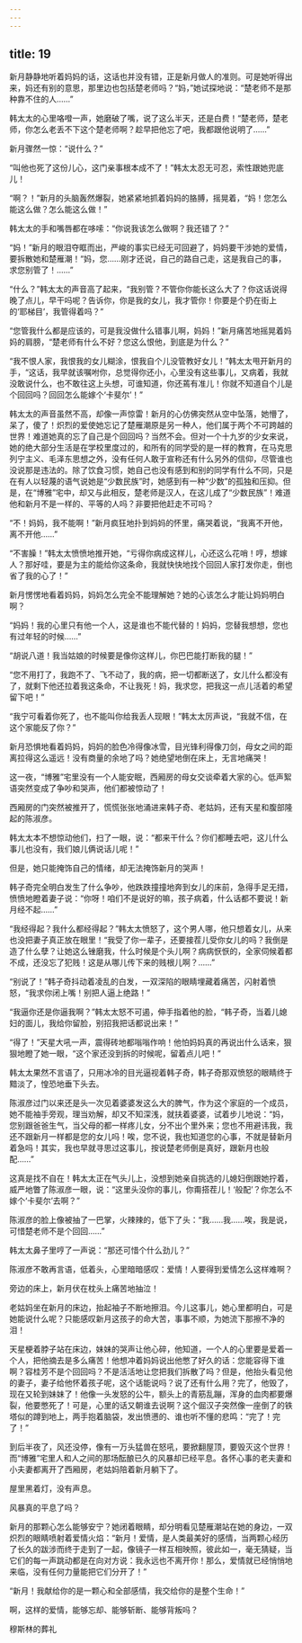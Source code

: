 ```yaml
---
---
---
```

title: 19
---



新月静静地听着妈妈的话，这话也并没有错，正是新月做人的准则。可是她听得出来，妈还有别的意思，那里边也包括楚老师吗？“妈，”她试探地说：“楚老师不是那种靠不住的人……”

韩太太的心里咯噔一声，她磨破了嘴，说了这么半天，还是白费！“楚老师，楚老师，你怎么老丢不下这个楚老师啊？趁早把他忘了吧，我都跟他说明了……”

新月骤然一惊：“说什么？”

“叫他也死了这份儿心，这门亲事根本成不了！”韩太太忍无可忍，索性跟她兜底儿！

“啊？！”新月的头脑轰然爆裂，她紧紧地抓着妈妈的胳膊，摇晃着，“妈！您怎么能这么做？怎么能这么做！”

韩太太的手和嘴唇都在哆嗦：“你说我该怎么做啊？我还错了？”

“妈！”新月的眼泪夺眶而出，严峻的事实已经无可回避了，妈妈要干涉她的爱情，要拆散她和楚雁潮！“妈，您……刚才还说，自己的路自己走，这是我自己的事，求您别管了！……”

“什么？”韩太太的声音高了起来，“我别管？不管你你能长这么大了？你这话说得晚了点儿，早干吗呢？告诉你，你是我的女儿，我才管你！你要是个扔在街上的‘耶梯目’，我管得着吗？”

“您管我什么都是应该的，可是我没做什么错事儿啊，妈妈！”新月痛苦地摇晃着妈妈的肩膀，“楚老师有什么不好？您这么恨他，到底是为什么？”

“我不恨人家，我恨我的女儿糊涂，恨我自个儿没管教好女儿！”韩太太甩开新月的手，“这话，我早就该嘱咐你，总觉得你还小，心里没有这些事儿，又病着，我就没敢说什么，也不敢往这上头想，可谁知道，你还蔫有准儿！你就不知道自个儿是个回回吗？回回怎么能嫁个‘卡斐尔’！”

韩太太的声音虽然不高，却像一声惊雷！新月的心仿佛突然从空中坠落，她懵了，呆了，傻了！炽烈的爱使她忘记了楚雁潮原是另一种人，他们属于两个不可跨越的世界！难道她真的忘了自己是个回回吗？当然不会。但对一个十九岁的少女来说，她的绝大部分生活是在学校里度过的，和所有的同学受的是一样的教育，在马克思列宁主义、毛泽东思想之外，没有任何人敢于宣称还有什么另外的信仰，尽管谁也没说那是违法的。除了饮食习惯，她自己也没有感到和别的同学有什么不同，只是在有人以轻蔑的语气说她是“少数民族”时，她感到有一种“少数”的孤独和压抑。但是，在“博雅”宅中，却又与此相反，楚老师是汉人，在这儿成了“少数民族”！难道他和新月不是一样的、平等的人吗？非要把他赶走不可吗？

“不！妈妈，我不能啊！”新月疯狂地扑到妈妈的怀里，痛哭着说，“我离不开他，离不开他……”

“不害臊！”韩太太愤愤地推开她，“亏得你病成这样儿，心还这么花哨！哼，想嫁人？那好哇，要是为主的能给你这条命，我就快快地找个回回人家打发你走，倒也省了我的心了！”

新月愣愣地看着妈妈，妈妈怎么完全不能理解她？她的心该怎么才能让妈妈明白啊？

“妈妈！我的心里只有他一个人，这是谁也不能代替的！妈妈，您替我想想，您也有过年轻的时候……”

“胡说八道！我当姑娘的时候要是像你这样儿，你巴巴能打断我的腿！”

“您不用打了，我跑不了、飞不动了，我的病，把一切都断送了，女儿什么都没有了，就剩下他还拉着我这条命，不让我死！妈，我求您，把我这一点儿活着的希望留下吧！”

“我宁可看着你死了，也不能叫你给我丢人现眼！”韩太太厉声说，“我就不信，在这个家能反了你？”

新月恐惧地看着妈妈，妈妈的脸色冷得像冰雪，目光锋利得像刀剑，母女之间的距离拉得这么遥远！没有商量的余地了吗？她绝望地倒在床上，无言地痛哭！

这一夜，“博雅”宅里没有一个人能安眠，西厢房的母女交谈牵着大家的心。低声絮语突然变成了争吵和哭声，他们都被惊动了！

西厢房的门突然被推开了，慌慌张张地涌进来韩子奇、老姑妈，还有天星和腹部隆起的陈淑彦。

韩太太本不想惊动他们，扫了一眼，说：“都来干什么？你们都睡去吧，这儿什么事儿也没有，我们娘儿俩说话儿呢！”

但是，她只能掩饰自己的情绪，却无法掩饰新月的哭声！

韩子奇完全明白发生了什么争吵，他跌跌撞撞地奔到女儿的床前，急得手足无措，愤愤地瞪着妻子说：“你呀！咱们不是说好的嘛，孩子病着，什么话都不要说！新月经不起……”

“我经得起？我什么都经得起？”韩太太愤怒了，这个男人哪，他只想着女儿，从来也没把妻子真正放在眼里！“我受了你一辈子，还要接茬儿受你女儿的吗？我倒是造了什么孽？让她这么锉磨我，什么时候是个头儿啊？病病恹恹的，全家伺候着都不成，还没忘了犯贱！这是从哪儿传下来的贱根儿啊？……”

“别说了！”韩子奇抖动着凌乱的白发，一双深陷的眼睛埋藏着痛苦，闪射着愤怒，“我求你闭上嘴！别把人逼上绝路！”

“我逼你还是你逼我啊？”韩太太怒不可遏，伸手指着他的脸，“韩子奇，当着儿媳妇的面儿，我给你留脸，别招我把话都说出来！”

“得了！”天星大吼一声，震得砖地都嗡嗡作响！他怕妈妈真的再说出什么话来，狠狠地瞪了她一眼，“这个家还没到拆的时候呢，留着点儿吧！”

韩太太果然不言语了，只用冰冷的目光逼视着韩子奇，韩子奇那双愤怒的眼睛终于黯淡了，惶恐地垂下头去。

陈淑彦过门以来还是头一次见着婆婆发这么大的脾气，作为这个家庭的一个成员，她不能袖手旁观，理当劝解，却又不知深浅，就扶着婆婆，试着步儿地说：“妈，您别跟爸爸生气，当父母的都一样疼儿女，分不出个里外来；您也不用避讳我，我还不跟新月一样都是您的女儿吗！唉，您不说，我也知道您的心事，不就是替新月着急吗！其实，我也早就寻思过这事儿，按说楚老师倒是真好，跟新月也般配……”

这真是找不自在！韩太太正在气头儿上，没想到她亲自挑选的儿媳妇倒跟她拧着，威严地瞥了陈淑彦一眼，说：“这里头没你的事儿，你甭搭茬儿！‘般配’？你怎么不嫁个‘卡斐尔’去啊？”

陈淑彦的脸上像被抽了一巴掌，火辣辣的，低下了头：“我……我……唉，我是说，可惜楚老师不是个回回……”

韩太太鼻子里哼了一声说：“那还可惜个什么劲儿？”

陈淑彦不敢再言语，低着头，心里暗暗感叹：爱情！人要得到爱情怎么这样难啊？

旁边的床上，新月伏在枕头上痛苦地抽泣！

老姑妈坐在新月的床边，抬起袖子不断地擦泪。今儿这事儿，她心里都明白，可是她能说什么呢？只能感叹新月这孩子的命大苦，事事不顺，为她流下那擦不净的泪！

天星梗着脖子站在床边，妹妹的哭声让他心碎，他知道，一个人的心里要是爱着一个人，把他摘去是多么痛苦！他想冲着妈妈说出他憋了好久的话：您能容得下谁啊？容桂芳不是个回回吗？不是活活地让您把我们拆散了吗？但是，他抬头看见他的妻子，妻子给他怀着孩子呢，这个话能说吗？说了还有什么用？完了，他毁了，现在又轮到妹妹了！他像一头发怒的公牛，额头上的青筋乱蹦，浑身的血肉都要爆裂，他要憋死了！可是，心里的话又朝谁去说啊？这个倔汉子突然像一座倒了的铁塔似的蹲到地上，两手抱着脑袋，发出愤懑的、谁也听不懂的悲鸣：“完了！完了！”

到后半夜了，风还没停，像有一万头猛兽在怒吼，要掀翻屋顶，要毁灭这个世界！而“博雅”宅里人和人之间的那场酝酿已久的风暴却已经平息。各怀心事的老夫妻和小夫妻都离开了西厢房，老姑妈陪着新月躺下了。

屋里黑着灯，没有声息。

风暴真的平息了吗？

新月的那颗心怎么能够安宁？她闭着眼睛，却分明看见楚雁潮站在她的身边，一双炽烈的眼睛喷射着爱情火焰：“新月！爱情，是人类最美好的感情，当两颗心经历了长久的跋涉而终于走到了一起，像镜子一样互相映照，彼此如一，毫无猜疑，当它们的每一声跳动都是在向对方说：我永远也不离开你！那么，爱情就已经悄悄地来临，没有任何力量能把它们分开了！”

“新月！我献给你的是一颗心和全部感情，我交给你的是整个生命！”

啊，这样的爱情，能够忘却、能够斩断、能够背叛吗？

穆斯林的葬礼